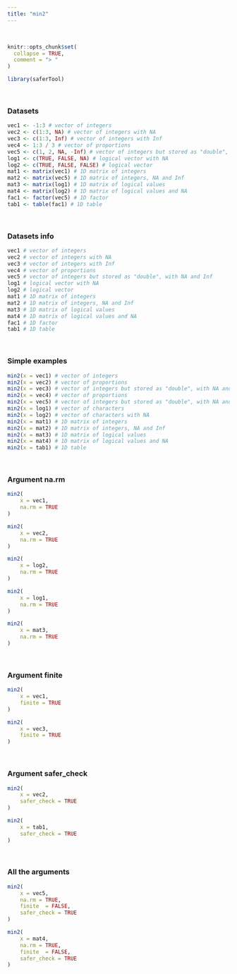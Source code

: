 ---
title: "min2"
---
<br>
```{r, include = FALSE}
knitr::opts_chunk$set(
  collapse = TRUE,
  comment = "> "
)
```

```{r setup}
library(saferTool)
```
<br>

### Datasets

```{r}
vec1 <- -1:3 # vector of integers
vec2 <- c(1:3, NA) # vector of integers with NA
vec3 <- c(1:3, Inf) # vector of integers with Inf
vec4 <- 1:3 / 3 # vector of proportions
vec5 <- c(1, 2, NA, -Inf) # vector of integers but stored as "double", with NA and Inf
log1 <- c(TRUE, FALSE, NA) # logical vector with NA
log2 <- c(TRUE, FALSE, FALSE) # logical vector                    
mat1 <- matrix(vec1) # 1D matrix of integers
mat2 <- matrix(vec5) # 1D matrix of integers, NA and Inf
mat3 <- matrix(log1) # 1D matrix of logical values
mat4 <- matrix(log2) # 1D matrix of logical values and NA
fac1 <- factor(vec5) # 1D factor
tab1 <- table(fac1) # 1D table
```
<br>

### Datasets info

```{r}
vec1 # vector of integers
vec2 # vector of integers with NA
vec3 # vector of integers with Inf
vec4 # vector of proportions
vec5 # vector of integers but stored as "double", with NA and Inf
log1 # logical vector with NA
log2 # logical vector                    
mat1 # 1D matrix of integers
mat2 # 1D matrix of integers, NA and Inf
mat3 # 1D matrix of logical values
mat4 # 1D matrix of logical values and NA
fac1 # 1D factor
tab1 # 1D table
```
<br>

### Simple examples

```{r}
min2(x = vec1) # vector of integers
min2(x = vec2) # vector of proportions
min2(x = vec3) # vector of integers but stored as "double", with NA and Inf
min2(x = vec4) # vector of proportions
min2(x = vec5) # vector of integers but stored as "double", with NA and Inf
min2(x = log1) # vector of characters
min2(x = log2) # vector of characters with NA
min2(x = mat1) # 1D matrix of integers
min2(x = mat2) # 1D matrix of integers, NA and Inf
min2(x = mat3) # 1D matrix of logical values
min2(x = mat4) # 1D matrix of logical values and NA
min2(x = tab1) # 1D table
```
<br>

### Argument na.rm
```{r}
min2(
    x = vec1, 
    na.rm = TRUE
)

min2(
    x = vec2, 
    na.rm = TRUE
)

min2(
    x = log2, 
    na.rm = TRUE
)

min2(
    x = log1, 
    na.rm = TRUE
)

min2(
    x = mat3, 
    na.rm = TRUE
)
```
<br>

### Argument finite
```{r}
min2(
    x = vec1,
    finite = TRUE
)

min2(
    x = vec3,
    finite = TRUE
)
```
<br>

### Argument safer_check
```{r}
min2(
    x = vec2,
    safer_check = TRUE
)

min2(
    x = tab1,
    safer_check = TRUE
)
```
<br>

### All the arguments
```{r}
min2(
    x = vec5,
    na.rm = TRUE,
    finite  = FALSE,
    safer_check = TRUE
)

min2(
    x = mat4,
    na.rm = TRUE,
    finite  = FALSE,
    safer_check = TRUE
)
```